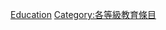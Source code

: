 {{Emptycat}}
{{Articles by Quality|topic=教育|project=教育|format=toc}}

[[Category:初级条目|Education]]
[[Category:各等級教育條目‎|Category:各等級教育條目‎]]